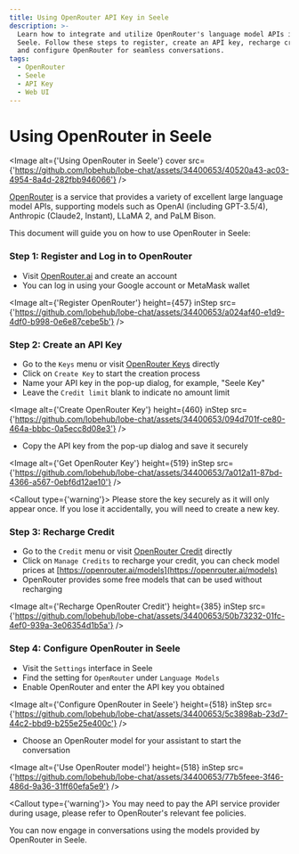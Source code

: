 ```yaml
---
title: Using OpenRouter API Key in Seele
description: >-
  Learn how to integrate and utilize OpenRouter's language model APIs in
  Seele. Follow these steps to register, create an API key, recharge credit,
  and configure OpenRouter for seamless conversations.
tags:
  - OpenRouter
  - Seele
  - API Key
  - Web UI
---
```


# Using OpenRouter in Seele

<Image
  alt={'Using OpenRouter in Seele'}
  cover
  src={'https://github.com/lobehub/lobe-chat/assets/34400653/40520a43-ac03-4954-8a4d-282fbb946066'}
/>

[OpenRouter](https://openrouter.ai/) is a service that provides a variety of excellent large language model APIs, supporting models such as OpenAI (including GPT-3.5/4), Anthropic (Claude2, Instant), LLaMA 2, and PaLM Bison.

This document will guide you on how to use OpenRouter in Seele:

<Steps>

### Step 1: Register and Log in to OpenRouter

- Visit [OpenRouter.ai](https://openrouter.ai/) and create an account
- You can log in using your Google account or MetaMask wallet

<Image
  alt={'Register OpenRouter'}
  height={457}
  inStep
  src={'https://github.com/lobehub/lobe-chat/assets/34400653/a024af40-e1d9-4df0-b998-0e6e87cebe5b'}
/>

### Step 2: Create an API Key

- Go to the `Keys` menu or visit [OpenRouter Keys](https://openrouter.ai/keys) directly
- Click on `Create Key` to start the creation process
- Name your API key in the pop-up dialog, for example, "Seele Key"
- Leave the `Credit limit` blank to indicate no amount limit

<Image
  alt={'Create OpenRouter Key'}
  height={460}
  inStep
  src={'https://github.com/lobehub/lobe-chat/assets/34400653/094d701f-ce80-464a-bbbc-0a5ecc8d08e3'}
/>

- Copy the API key from the pop-up dialog and save it securely

<Image
  alt={'Get OpenRouter Key'}
  height={519}
  inStep
  src={'https://github.com/lobehub/lobe-chat/assets/34400653/7a012a11-87bd-4366-a567-0ebf6d12ae10'}
/>

<Callout type={'warning'}>
  Please store the key securely as it will only appear once. If you lose it accidentally, you will
  need to create a new key.
</Callout>

### Step 3: Recharge Credit

- Go to the `Credit` menu or visit [OpenRouter Credit](https://openrouter.ai/credits) directly
- Click on `Manage Credits` to recharge your credit, you can check model prices at [https://openrouter.ai/models](https://openrouter.ai/models)
- OpenRouter provides some free models that can be used without recharging

<Image
  alt={'Recharge OpenRouter Credit'}
  height={385}
  inStep
  src={'https://github.com/lobehub/lobe-chat/assets/34400653/50b73232-01fc-4ef0-939a-3e06354d1b5a'}
/>

### Step 4: Configure OpenRouter in Seele

- Visit the `Settings` interface in Seele
- Find the setting for `OpenRouter` under `Language Models`
- Enable OpenRouter and enter the API key you obtained

<Image
  alt={'Configure OpenRouter in Seele'}
  height={518}
  inStep
  src={'https://github.com/lobehub/lobe-chat/assets/34400653/5c3898ab-23d7-44c2-bbd9-b255e25e400c'}
/>

- Choose an OpenRouter model for your assistant to start the conversation

<Image
  alt={'Use OpenRouter model'}
  height={518}
  inStep
  src={'https://github.com/lobehub/lobe-chat/assets/34400653/77b5feee-3f46-486d-9a36-31ff60efa5e9'}
/>

<Callout type={'warning'}>
  You may need to pay the API service provider during usage, please refer to OpenRouter's relevant
  fee policies.
</Callout>

</Steps>

You can now engage in conversations using the models provided by OpenRouter in Seele.
